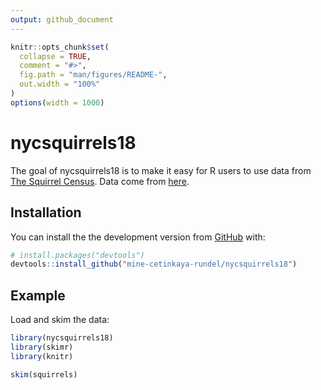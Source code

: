 ```yaml
---
output: github_document
---
```


<!-- README.md is generated from README.Rmd. Please edit that file -->

```r
knitr::opts_chunk$set(
  collapse = TRUE,
  comment = "#>",
  fig.path = "man/figures/README-",
  out.width = "100%"
)
options(width = 1000)
```

# nycsquirrels18

<!-- badges: start -->
<!-- badges: end -->

The goal of nycsquirrels18 is to make it easy for R users to use data from 
[The Squirrel Census](https://www.thesquirrelcensus.com/). Data come from 
[here](https://data.cityofnewyork.us/Environment/2018-Central-Park-Squirrel-Census-Squirrel-Data/vfnx-vebw).

## Installation

You can install the the development version from [GitHub](https://github.com/) with:

``` r
# install.packages("devtools")
devtools::install_github("mine-cetinkaya-rundel/nycsquirrels18")
```
## Example

Load and skim the data:

```r
library(nycsquirrels18)
library(skimr)
library(knitr)

skim(squirrels)
```
